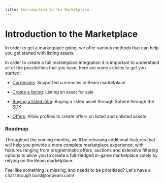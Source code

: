 ```yaml
---
title: Introduction to the Marketplace
---
```



# Introduction to the Marketplace

In order to get a marketplace going, we offer various methods that can help you get started with listing assets.

In order to create a full marketplace integration it is important to understand all of the possibilities that you have, here are some articles to get you started:

- [Currencies](currencies): Supported currencies in Beam marketplace

- [Create a listing](listing-assets): Listing an asset for sale

- [Buying a listed item](buying-assets): Buying a listed asset through Sphere through the SDK

- [Offers](offers): Allow profiles to create offers on listed and unlisted assets

### Roadmap

Throughout the coming months, we'll be releasing additional features that will help you provide a more complete marketplace experience, with features ranging from programmatic offers, auctions and extensive filtering options to allow you to create a full-fledged in-game marketplace solely by relying on the Beam marketplace.

<Callout emoji="🛠️">
  Feel like something is missing, and needs to be prioritized? Let's have a chat through build@onbeam.com!
</Callout>
